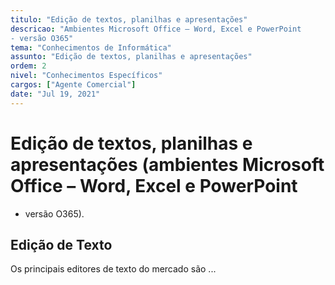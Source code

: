 ```yaml
---
titulo: "Edição de textos, planilhas e apresentações"
descricao: "Ambientes Microsoft Office – Word, Excel e PowerPoint
- versão O365"
tema: "Conhecimentos de Informática"
assunto: "Edição de textos, planilhas e apresentações"
ordem: 2
nivel: "Conhecimentos Específicos"
cargos: ["Agente Comercial"]
date: "Jul 19, 2021"
---
```


# Edição de textos, planilhas e apresentações (ambientes Microsoft Office – Word, Excel e PowerPoint
- versão O365).

## Edição de Texto

Os principais editores de texto do mercado são ...